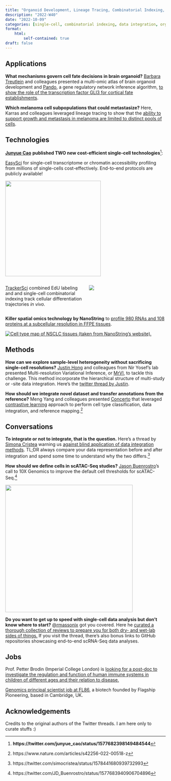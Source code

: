 ```yaml
---
title: "Organoid Development, Lineage Tracing, Combinatorial Indexing, Contrastive Learning, Subcellular Spatial Omics, Tutorials"
description: "2022-W40"
date: "2022-10-09"
categories: [single-cell, combinatorial indexing, data integration, organoid, lineage tracing]
format:
    html:
        self-contained: true
draft: false
---
```


## Applications

**What mechanisms govern cell fate decisions in brain organoid?** [Barbara Treutlein](https://twitter.com/TreutleinLab) and colleagues presented a multi-omic atlas of brain organoid development and [Pando](https://quadbiolab.github.io/Pando/), a gene regulatory network inference algorithm, [to show the role of the transcription factor GLI3 for cortical fate establishments](https://www.nature.com/articles/s41586-022-05279-8).

**Which melanoma cell subpopulations that could metastasize?** Here, Karras and colleagues leveraged lineage tracing to show that the [ability to support growth and metastasis in melanoma are limited to distinct pools of cells](https://www.nature.com/articles/s41586-022-05242-7).

## Technologies

[**Junyue Cao**](https://twitter.com/junyue_cao) **published TWO new cost-efficient single-cell technologies**[^1]:

[^1]: **https://twitter.com/junyue_cao/status/1577682398149484544**

[EasySci](https://www.biorxiv.org/content/10.1101/2022.09.28.509825v1.full.pdf) for single-cell transcriptome or chromatin accessibility profiling from millions of single-cells cost-effectively. End-to-end protocols are publicly available!

::: column-margin
![](images/paste-C4B1557E.png){width="300"}
:::

::: columns
::: {.column width="50%"}
[TrackerSci](https://www.biorxiv.org/content/10.1101/2022.10.01.509820v1.full.pdf) combined EdU labeling and and single-cell combinatorial indexing track cellular differentiation trajectories *in vivo.*
:::

::: {.column width="50%"}
![](images/paste-1B549687.png)
:::
:::

**Killer spatial omics technology by NanoString** to [profile 980 RNAs and 108 proteins at a subcellular resolution in FFPE tissues](https://www.nature.com/articles/s41587-022-01483-z).

[![Cell type map of NSCLC tissues (taken from NanoString's website).](images/paste-6404C7E6.png)](https://nanostring.com/products/cosmx-spatial-molecular-imager/ffpe-dataset/)

## Methods

**How can we explore sample-level heterogeneity without sacrificing single-cell resolutions?** [Justin Hong](https://twitter.com/justjhong) and colleagues from Nir Yosef's lab presented Multi-resolution Variational Inference, or [MrVI](https://www.biorxiv.org/content/10.1101/2022.10.04.510898v1), to tackle this challenge. This method incorporate the hierarchical structure of multi-study or -site data integration. Here's the [twitter thread by Justin](https://twitter.com/justjhong/status/1578136979140640770).

**How should we integrate novel dataset and transfer annotations from the reference?** Meng Yang and colleagues presented [Concerto](https://www.nature.com/articles/s42256-022-00518-z) that leveraged [contrastive learning](https://www.v7labs.com/blog/contrastive-learning-guide#h1) approach to perform cell type classification, data integration, and reference mapping.[^2]

[^2]: https://www.nature.com/articles/s42256-022-00518-z

## Conversations

**To integrate or not to integrate, that is the question.** Here's a thread by [Simona Cristea](https://twitter.com/simocristea) warning us [against blind application of data integration methods](https://twitter.com/simocristea/status/1578441680939732993). TL;DR always compare your data representation before and after integration and spend some time to understand why the two differs.[^3]

[^3]: https://twitter.com/simocristea/status/1578441680939732993

**How should we define cells in scATAC-Seq studies?** [Jason Buenrostro](https://twitter.com/JD_Buenrostro)'s call to 10X Genomics to improve the default cell thresholds for scATAC-Seq.[^4]

[^4]: https://twitter.com/JD_Buenrostro/status/1577683940906704896

::: column-margin
[![](images/paste-FA8B02C0.png){width="400"}](https://twitter.com/JD_Buenrostro/status/1577683940906704896/photo/1)
:::

**Do you want to get up to speed with single-cell data analysis but don't know where to start?** [\@rmassonix](https://twitter.com/rmassonix) got you covered. Here he [curated a thorough collection of reviews to prepare you for both dry- and wet-lab sides of things.](https://twitter.com/rmassonix/status/1577714756047278080?ref_src=twsrc%5Etfw%7Ctwcamp%5Etweetembed&ref_url=notion%3A%2F%2Fwww.notion.so%2Fmdmanurung%2FSingle-cell-blog-newsletter-a16c1757f39a4b0fadd1e338f9220338%3Fp%3D9bb9dd60dff040fe80c68eaa69fd074b%26pm%3Ds) If you visit the thread, there's also bonus links to GitHub repositories showcasing end-to-end scRNA-Seq data analyses.

## Jobs

Prof. Petter Brodin (Imperial College London) is [looking for a post-doc to investigate the regulation and function of human immune systems in children of different ages and their relation to disease.](https://www.imperial.ac.uk/jobs/description/MED03406/research-associate)

[Genomics principal scientist job at FL86](https://boards.greenhouse.io/flagshippioneeringinc/jobs/6391418002?gh_jid=6391418002), a biotech founded by Flagship Pioneering, based in Cambridge, UK.

## Acknowledgements {.appendix}

Credits to the original authors of the Twitter threads. I am here only to curate stuffs :)
